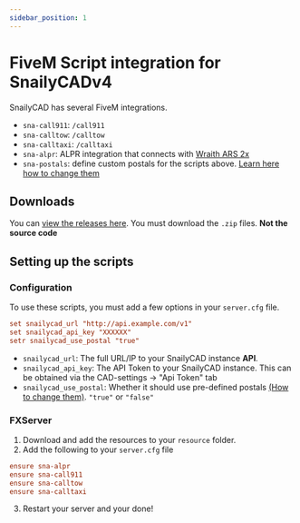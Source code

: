 ```yaml
---
sidebar_position: 1
---
```


# FiveM Script integration for SnailyCADv4

SnailyCAD has several FiveM integrations.

- `sna-call911`: `/call911`
- `sna-calltow`: `/calltow`
- `sna-calltaxi`: `/calltaxi`
- `sna-alpr`: ALPR integration that connects with [Wraith ARS 2x](https://forum.cfx.re/t/release-wraith-ars-2x-police-radar-and-plate-reader-v1-3-1/1058277)
- `sna-postals`: define custom postals for the scripts above. [Learn here how to change them](/docs/fivem-integrations/live-map/how-to-set-custom-postals)

## Downloads

You can [view the releases here](https://github.com/SnailyCAD/fivem-integrations/releases). You must download the `.zip` files. **Not the source code**

## Setting up the scripts

### Configuration

To use these scripts, you must add a few options in your `server.cfg` file.

```conf
set snailycad_url "http://api.example.com/v1"
set snailycad_api_key "XXXXXX"
setr snailycad_use_postal "true"
```

- `snailycad_url`: The full URL/IP to your SnailyCAD instance **API**.
- `snailycad_api_key`: The API Token to your SnailyCAD instance. This can be obtained via the CAD-settings -> "Api Token" tab
- `snailycad_use_postal`: Whether it should use pre-defined postals [(How to change them)](/docs/fivem-integrations/live-map/how-to-set-custom-postals). `"true"` or `"false"`

### FXServer

1. Download and add the resources to your `resource` folder.
2. Add the following to your `server.cfg` file

```conf
ensure sna-alpr
ensure sna-call911
ensure sna-calltow
ensure sna-calltaxi
```

3. Restart your server and your done!
